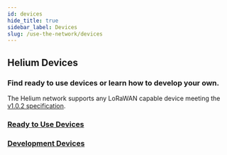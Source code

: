 ```yaml
---
id: devices
hide_title: true
sidebar_label: Devices
slug: /use-the-network/devices
---
```


## Helium Devices
### Find ready to use devices or learn how to develop your own. 

The Helium network supports any LoRaWAN capable device meeting the [v1.0.2 specification](https://lora-alliance.org/sites/default/files/2018-05/lorawan1_0_2-20161012_1398_1.pdf).

### [Ready to Use Devices](ready-to-use)


### [Development Devices](development) 






